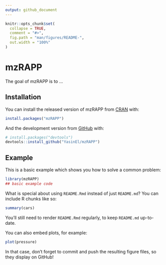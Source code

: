 ```yaml
---
output: github_document
---
```


<!-- README.md is generated from README.Rmd. Please edit that file -->

```r
knitr::opts_chunk$set(
  collapse = TRUE,
  comment = "#>",
  fig.path = "man/figures/README-",
  out.width = "100%"
)
```

# mzRAPP

<!-- badges: start -->
<!-- badges: end -->

The goal of mzRAPP is to ...

## Installation

You can install the released version of mzRAPP from [CRAN](https://CRAN.R-project.org) with:

``` r
install.packages("mzRAPP")
```

And the development version from [GitHub](https://github.com/) with:

``` r
# install.packages("devtools")
devtools::install_github("YasinEl/mzRAPP")
```
## Example

This is a basic example which shows you how to solve a common problem:

```r
library(mzRAPP)
## basic example code
```

What is special about using `README.Rmd` instead of just `README.md`? You can include R chunks like so:

```r
summary(cars)
```

You'll still need to render `README.Rmd` regularly, to keep `README.md` up-to-date.

You can also embed plots, for example:

```r
plot(pressure)
```

In that case, don't forget to commit and push the resulting figure files, so they display on GitHub!
